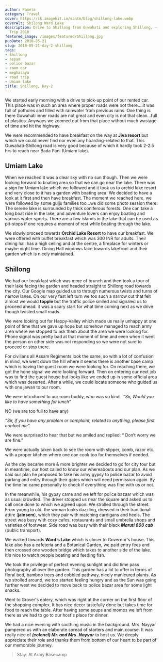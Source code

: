 ```yaml
---
author: Pamela
category: Travel
cover: https://ik.imagekit.io/santm/blog/shillong-lake.webp
coverAlt: Shilong Ward Lake
description: Drive to Shillong from Guwahati and exploring Shillong, -- Assam & Meghalaya
  Trip 2018
featured_image: /images/featured/Shillong.jpg
pubDate: 2018-05-21
slug: 2018-05-21-day-2-shillong
tags:
- Shillong
- assam
- police bazar
- zoom car
- meghalaya
- road trip
- Umiam lake
title: Shillong, Day-2
---
```


We started early morning with a drive to pick-up point of our rented car. This place was in such an area where proper roads were not there….it was full of potholes and filled with rainwater from previous rains. One thing is there Guwahati inner roads are not great and even city is not that clean...full of plastics. Anyways we zoomed out from that place without much wastage of time and hit the highway.  

We were recommended to have breakfast on the way at **Jiva resort** but which we could never find nor even any hoarding-related to that. This Guwahati-Shillong road is very good because of which it hardly took 2-2.5 hrs to reach near Bada Pani (Umiam lake).  

## Umiam Lake

When we reached it was a clear sky with no sun though. Then we were looking forward to boating area so that we can go near the lake. There was a sign for Umiam lake which we followed and it took us to orchid lake resort and very close to it has a garden with boating area. We decided to have a look at it first and then have breakfast. The moment we reached here, we were followed by some gujju families too...we did some photo session there. The serene lake is surrounded by
thick coniferous forests. One can take a long boat ride in the lake, and adventure lovers can enjoy boating and various water-sports. There are a few islands in the lake that can be used as pit-stops if one requires a moment of rest while boating through the lake.  

We slowly proceed towards **Orchid Lake Resort** to have our breakfast. We were offered with buffet breakfast which was 300 INR for adults. Their dining hall has a high ceiling and at the centre, a fireplace for winters or maybe night time. Dining Hall windows face towards lakefront and their garden which is nicely maintained.  

## Shillong

We had our breakfast which was more of brunch and then took a tour of their lake facing the garden and headed straight to Shillong road towards the city. Our Google map guided us to through numerous twists and turns of narrow lanes. On our very fast left turn we too such a narrow cut that felt almost we would **topple** but the traffic police smiled and signaled us to proceed ahead. it was a scary start for what time coming next as we drive though twisted small roads.  

We were looking out for Happy-Valley which made us really unhappy at one point of time that we gave up hope but somehow managed to reach army area where we stopped to ask them about the area we were looking for. Phone signal was pretty bad at that moment of time and even when it went the person on other side was not responding so we were not sure to proceed or stop there.  

For civilians all Assam Regiments look the same, so with a lot of confusion in mind, we went down the hill where it seems there is another base camp which is having the guest room we were looking for. On reaching there, we got the hone signal we were looking forward. Then on entering our next job was to find the guest house but looks like we ended up in some official area which was deserted. After a while, we could locate someone who guided us with one jawan to our room.  

We were introduced to our room buddy, who was so kind.   *”Sir, Would you like to have something for lunch”*  

NO (we are too full to have any)  

*“Sir, if you have any problem or complaint, related to anything, please first contact me”.*  

We were surprised to hear that but we smiled and replied: “ Don’t worry we are fine.”  

We were actually taken back to see the room with slipper, comb, razor etc. with a proper kitchen where one can cook too for themselves if needed.  

As the day became more & more brighter we decided to go for city tour but in meantime, our host called to know our whereabouts and our plan. As we said our plan he proposed to take his army gypsy to police bazar to avoid parking and entry through their gates which will need permission again. By the time he came personally to check if everything
was fine with us or not.  

In the meanwhile, his gypsy came and we left for police bazaar which was as usual crowded. The driver stopped us near the square and asked us to call once done to which we agreed upon. We strolled through the street. From young to old, the woman looks dazzling, dressed in their traditional attire (**jainsem**), which they pair with matching cardigans and heels. The street was busy with cozy cafes, restaurants and small umbrella shops and varieties of footwear. Side road was busy with their black ***Maruti 800 cab*** (public transport).

We walked towards **Ward’s Lake** which is closer to Governor's house. This lake also has a cafeteria and a Botanical Garden, we paid entry fees and then crossed one wooden bridge which takes to another side of the lake. It's nice to watch people boating and feeding fish.  

We took the privilege of perfect evening sunlight and did time pass photography all over the garden. This garden has a lot to offer in terms of floral bed, bamboo trees and cobbled pathway, nicely manicured plants. As we strolled around, we too started feeling hungry and as the Sun was going further west we decided to move back to police bazar area for some light snacks.  

Went to Grover's eatery, which was right at the corner on the first floor of the shopping complex. It has nice decor tastefully done but takes time for food to reach the table. After having some soups and momos we left from there as we had to go to our host's place for dinner.  

We had a nice evening with soothing music in the background. Mrs. Nayyar pampered us with an elaborate spread of starters and main course. It was really nice of ***(colonel) Mr. and Mrs .Nayyar*** to host us. We deeply appreciate their role and thanks them from bottom of our heart to be  part of our memorable journey.  


>Stay: At Army Basecamp